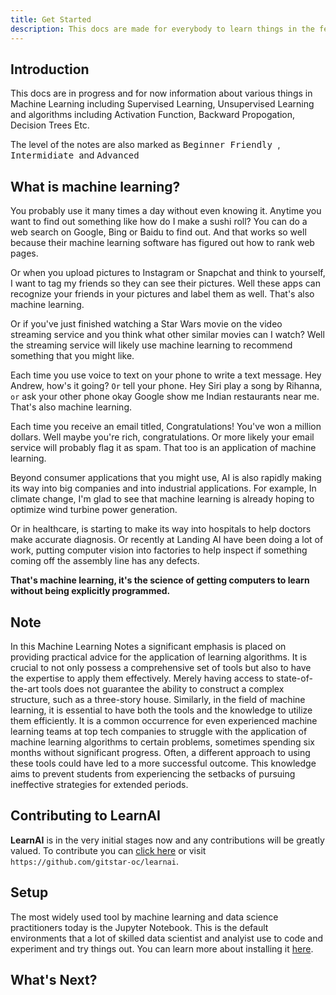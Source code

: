 ```yaml
---
title: Get Started
description: This docs are made for everybody to learn things in the feild of Artificial Intelligence, Machine Learning , Deep Learning, Speech Recognition etc. 
---
```


## Introduction

This docs are in progress and for now information about various things in Machine Learning including Supervised Learning, Unsupervised Learning and algorithms including Activation Function, Backward Propogation, Decision Trees Etc.

The level of the notes are also marked as <kbd> Beginner Friendly </kbd>, <kbd> Intermidiate </kbd> and <kbd>Advanced </kbd>

## What is machine learning? 
You probably use it many times a day without even knowing it. Anytime you want to find out something like how do I make a sushi roll? You can do a web search on Google, Bing or Baidu to find out. And that works so well because their machine learning software has figured out how to rank web pages. 

Or when you upload pictures to Instagram or Snapchat and think to yourself, I want to tag my friends so they can see their pictures. Well these apps can recognize your friends in your pictures and label them as well. That's also machine learning. 

Or if you've just finished watching a Star Wars movie on the video streaming service and you think what other similar movies can I watch? Well the streaming service will likely use machine learning to recommend something that you might like. 

Each time you use voice to text on your phone to write a text message. 
Hey Andrew, how's it going?  `Or` tell your phone. Hey Siri play a song by Rihanna, `or` ask your other phone okay Google show me Indian restaurants near me.
That's also machine learning.

Each time you receive an email titled, Congratulations! You've won a million dollars. Well maybe you're rich, congratulations. Or more likely your email service will probably flag it as spam. That too is an application of machine learning. 

Beyond consumer applications that you might use, AI is also rapidly making its way into big companies and into industrial applications. For example, In climate change, I'm glad to see that machine learning is already hoping to optimize wind turbine power generation. 

Or in healthcare, is starting to make its way into hospitals to help doctors make accurate diagnosis. Or recently at Landing AI have been doing a lot of work, putting computer vision into factories to help inspect if something coming off the assembly line has any defects. 

**That's machine learning, it's the science of getting computers to learn without being explicitly programmed.**

## Note

In this Machine Learning Notes a significant emphasis is placed on providing practical advice for the application of learning algorithms. It is crucial to not only possess a comprehensive set of tools but also to have the expertise to apply them effectively. Merely having access to state-of-the-art tools does not guarantee the ability to construct a complex structure, such as a three-story house. Similarly, in the field of machine learning, it is essential to have both the tools and the knowledge to utilize them efficiently. It is a common occurrence for even experienced machine learning teams at top tech companies to struggle with the application of machine learning algorithms to certain problems, sometimes spending six months without significant progress. Often, a different approach to using these tools could have led to a more successful outcome. This knowledge aims to prevent students from experiencing the setbacks of pursuing ineffective strategies for extended periods.


## Contributing to LearnAI

**LearnAI** is in the very initial stages now and any contributions will be greatly valued. To contribute you can [click here](https://github.com/gitstar-oc/learnai) or visit `https://github.com/gitstar-oc/learnai`. 

## Setup 

The most widely used tool by machine learning and data science practitioners today is the Jupyter Notebook. This is the default environments that a lot of skilled data scientist and analyist use to code and experiment and try things out. You can learn more about installing it [here](/docs/jupyter-notebook).


## What's Next? 
<Cards>
  <Card title="Start Learning about Machine Learning" href="/docs/introduction-to-machine-learning" />
  <Card title="Installing Jupyter Notebook" href="/docs/jupyter-notebook" />
</Cards>
